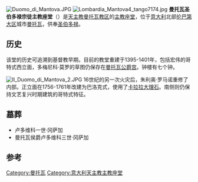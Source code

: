 [[Image:Duomo_di_Mantova.JPG|thumb]]
[[File:Lombardia_Mantova4_tango7174.jpg|thumb]]
'''曼托瓦圣伯多禄宗徒主教座堂'''（{{lang-it|Cattedrale di San Pietro apostolo; Duomo di Mantova}}）是[[天主教曼托瓦教区|天主教曼托瓦教区]]的[[主教座堂|主教座堂]]，位于[[意大利|意大利]]北部[[伦巴第大区|伦巴第大区]]城市[[曼托瓦|曼托瓦]]，供奉[[圣伯多禄|圣伯多禄]]。 

==历史==
该堂的历史可追溯到基督教早期。目前的教堂重建于1395-1401年，包括宏伟的哥特式西立面，多梅尼科·莫罗的草图仍保存在[[曼托瓦公爵宫|曼托瓦公爵宫]]。钟楼有七个钟。

[[Image:Il_Duomo_di_Mantova_2.JPG|thumb]]
16世纪的另一次火灾后，朱利奥·罗马诺重修了内部。正立面在1756-1761年改建为巴洛克式，使用了[[卡拉拉大理石|卡拉拉大理石]]。南侧则仍保持文艺复兴时期建筑的哥特式特征。

==墓葬==
*卢多维科一世·冈萨加
*曼托瓦侯爵卢多维科三世·冈萨加

==参考==
{{reflist}}
{{coord|45|09|38|N|10|47|51|E|region:IT_source:kolossus-itwiki|display=title}}

[[Category:曼托瓦|Category:曼托瓦]]
[[Category:意大利天主教主教座堂|Category:意大利天主教主教座堂]]
{{意大利天主教主教座堂}}